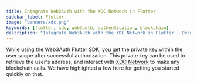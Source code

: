 ```yaml
---
title: Integrate Web3Auth with the XDC Network in Flutter
sidebar_label: Flutter
image: "banners/xdc.png"
keywords: [flutter, xdc, web3auth, authentication, blockchain]
description: "Integrate Web3Auth with the XDC Network in Flutter | Documentation - Web3Auth"
---
```



<SEO
  title="Integrate Web3Auth with the XDC Network in Flutter"
  description="Integrate Web3Auth with the XDC Network in Flutter | Documentation - Web3Auth"
  image="https://web3auth.io/docs/banners/xdc.png"
  slug="/connect-blockchain/evm/xdc/flutter"
/>

While using the Web3Auth Flutter SDK, you get the private key within the user scope after successful
authorization. This private key can be used to retrieve the user's address, and interact with
[XDC Network](https://xinfin.org) to make any blockchain calls. We have highlighted a few here for
getting you started quickly on that.

<EVMInteraction />
